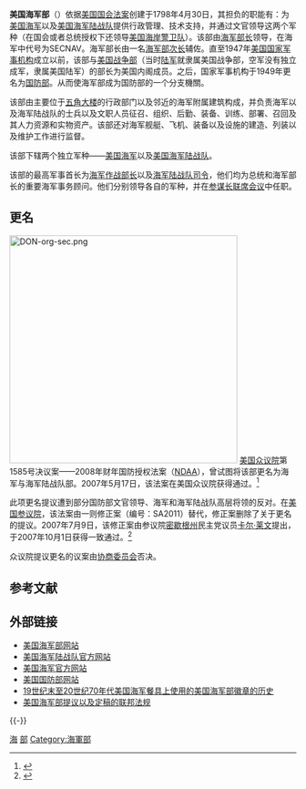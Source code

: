 {{Infobox Government agency
|agency name     = 美國海軍部
|seal            = United States Department of the Navy Seal.svg
|seal_width      = 140px
|seal_caption    = 美國海軍部徽章
|formed          = {{Start date and age|df=yes|1798|4|30}}
|headquarters    = {{USA}}[[弗吉尼亞州|弗吉尼亞州]][[阿靈頓郡_(維吉尼亞州)|阿靈頓郡]][[五角大厦|五角大厦]]
|chief1_title    = [[美國海軍部長|部長]] 
|chief1          = [[卡洛斯·德爾·托羅|卡洛斯·德爾·托羅]]
|chief2_title    =
|chief2          =
|parent_agency   = [[美国国防部|美国国防部]]
}}

'''美国海军部'''（{{lang-en|United States Department of the Navy}}）依据[[美国国会法案|美国国会法案]]创建于1798年4月30日，其担负的职能有：为[[美国海军|美国海军]]以及[[美国海军陆战队|美国海军陆战队]]提供行政管理、技术支持，并通过文官领导这两个军种（在国会或者总统授权下还领导[[美国海岸警卫队|美国海岸警卫队]]）。该部由[[美国海军部长|海军部长]]领导，在海军中代号为SECNAV。海军部长由一名[[美国海军部次长|海军部次长]]辅佐。直至1947年[[美国国防部|美国国家军事机构]]成立以前，该部与[[美国战争部|美国战争部]]（当时[[美国陆军|陆军]]就隶属美国战争部，空军没有独立成军，隶属美国陆军）的部长为美国内阁成员。之后，国家军事机构于1949年更名为[[美国国防部|国防部]]。从而使海军部成为国防部的一个分支機關。

该部由主要位于[[五角大楼|五角大楼]]的行政部门以及邻近的海军附属建筑构成，并负责海军以及海军陆战队的士兵以及文职人员征召、组织、后勤、装备、训练、部署、召回及其人力资源和实物资产。该部还对海军舰艇、飞机、装备以及设施的建造、列装以及维护工作进行监督。

该部下辖两个独立军种——[[美国海军|美国海军]]以及[[美国海军陆战队|美国海军陆战队]]。

该部的最高军事首长为[[美国海军作战部长|海军作战部长]]以及[[美国海军陆战队司令|海军陆战队司令]]，他们均为总统和海军部长的重要海军事务顾问。他们分别领导各自的军种，并在[[参谋长联席会议|参谋长联席会议]]中任职。

== 更名 ==
[[File:DON-org-sec.png|400px]]
[[美国众议院|美国众议院]]第1585号决议案——2008年财年国防授权法案（[[国防授权法案|NDAA]]），曾试图将该部更名为海军与海军陆战队部。2007年5月17日，该法案在美国众议院获得通过。<ref name="2008NDAA_USHouse">{{cite web |accessdate=28 October 2007 |url = http://www.govtrack.us/congress/bill.xpd?bill=h110-1585 |title = H.R. 1585: National Defense Authorization Act for Fiscal Year 2008 |work = Legislation: 2007-2008 (110th Congress) |publisher=GovTrack.us}}</ref> 

此项更名提议遭到部分国防部文官领导、海军和海军陆战队高层将领的反对。在[[美国参议院|美国参议院]]，该法案由一则修正案（编号：SA2011）替代，修正案删除了关于更名的提议。2007年7月9日，该修正案由参议院[[密歇根州|密歇根州]]民主党议员[[卡尔·莱文|卡尔·莱文]]提出，于2007年10月1日获得一致通过。<ref>{{cite web |accessdate=24 December 2007 |url=http://www.govtrack.us/congress/amendment.xpd?session=110&amdt=s2011 |title=S.Amdt. 2011: In the nature of a substitute. |work=Legislation: 2007-2008 (110th Congress) |publisher=GovTrack.us |deadurl=yes |archiveurl=https://web.archive.org/web/20080915221310/http://www.govtrack.us/congress/amendment.xpd?session=110&amdt=s2011 |archivedate=2008年9月15日 }}</ref>

众议院提议更名的议案由[[美国国会协商委员会|协商委员会]]否决。

== 参考文献 ==
{{Reflist|2}}

== 外部链接 ==
* [https://web.archive.org/web/20060306153239/http://www.hq.navy.mil/ 美国海军部网站]
* [http://www.usmc.mil/ 美国海军陆战队官方网站]
* [http://www.navy.mil/ 美国海军官方网站]
* [http://www.defenselink.mil/ 美国国防部网站]
* [https://web.archive.org/web/20081006082605/http://www.thepirateslair.com/us-navy-china-history.html 19世纪末至20世纪70年代美国海军餐具上使用的美国海军部徽章的历史]
*[https://web.archive.org/web/20100104063710/http://openregs.com/agencies/view/9/department_of_the_navy 美国海军部提议以及定稿的联邦法规]

{{-}}
{{Cabinet}}
{{US military navbox}}

{{Authority control}}
[[Category:美國國防部|海]]
[[Category:美国海军|部]]
[[Category:海軍部|Category:海軍部]]